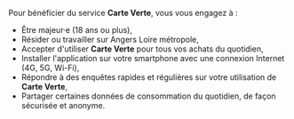 Pour bénéficier du service **Carte Verte**, vous vous engagez à : 

- Être majeur·e (18 ans ou plus),
- Résider ou travailler sur Angers Loire métropole,
- Accepter d'utiliser **Carte Verte** pour tous vos achats du quotidien,
- Installer l'application sur votre smartphone avec une connexion Internet (4G, 5G, Wi-Fi),
- Répondre à des enquêtes rapides et régulières sur votre utilisation de **Carte Verte**,
- Partager certaines données de consommation du quotidien, de façon sécurisée et anonyme.
